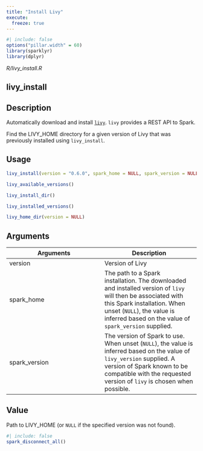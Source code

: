 ```yaml
---
title: "Install Livy"
execute:
  freeze: true
---
```


```r
#| include: false
options("pillar.width" = 60)
library(sparklyr) 
library(dplyr)
```

*R/livy_install.R*

## livy_install

## Description

Automatically download and install [`livy`](https://livy.apache.org/). `livy` provides a REST API to Spark. 

Find the LIVY_HOME directory for a given version of Livy that was previously installed using `livy_install`. 


## Usage
```r
livy_install(version = "0.6.0", spark_home = NULL, spark_version = NULL) 

livy_available_versions() 

livy_install_dir() 

livy_installed_versions() 

livy_home_dir(version = NULL) 
```

## Arguments
|Arguments|Description|
|---|---|
| version | Version of Livy |
| spark_home | The path to a Spark installation. The downloaded and installed version of `livy` will then be associated with this Spark installation. When unset (`NULL`), the value is inferred based on the value of `spark_version` supplied. |
| spark_version | The version of Spark to use. When unset (`NULL`), the value is inferred based on the value of `livy_version` supplied. A version of Spark known to be compatible with the requested version of `livy` is chosen when possible. |



## Value
Path to LIVY_HOME (or `NULL` if the specified version   was not found). 





```r
#| include: false
spark_disconnect_all()
```
